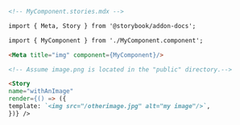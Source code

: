 ```md
<!-- MyComponent.stories.mdx -->

import { Meta, Story } from '@storybook/addon-docs';

import { MyComponent } from './MyComponent.component';

<Meta title="img" component={MyComponent}/>

<!-- Assume image.png is located in the "public" directory.-->

<Story
name="withAnImage"
render={() => ({
template: `<img src="/otherimage.jpg" alt="my image"/>`,
})} />
```
